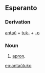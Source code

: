 ==Esperanto==
===Derivation===
[[antaŭ]] + [[tuko|tuk-]] + [[-o]]
===Noun===
# [[apron]].

[[eo:antaŭtuko]]